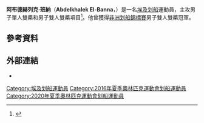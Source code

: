 {{Infobox sportsperson
| name           = 阿布德赫列克·班納<br />''Abdelkhalek El-Banna''
| image          = 
| caption        = 
| birth_name     = 
| fullname       = 
| nickname       = 
| nationality    = 
| residence      = 
| birth_date     = {{birth date and age|1988|7|4|df=yes}}
| birth_place    = 
| death_date     = 
| death_place    = 
| height         = 
| weight         = 
| website        = 
| country        = {{EGY}}
| sport          = [[划船|划船]]
| event          = 男子單人雙槳、男子雙人雙槳
| olympics       = 
| show-medals    = yes
| medaltemplates = 
{{MedalSport|男子[[划船|划船]]}}
{{MedalCountry|{{EGY}}}}
{{MedalCompetition|[[非洲划船錦標賽|非洲划船錦標賽]]}}
{{MedalGold|[[2015年非洲划船錦標賽|2015年 突尼斯市]]|男子雙人雙槳}}
}}
'''阿布德赫列克·班納'''（'''Abdelkhalek El-Banna'''，{{bd|1988年|7月4日|catIdx=Banna, Abdelkhalek El-}}）是一名[[埃及|埃及]][[划船|划船]]運動員，主攻男子單人雙槳和男子雙人雙槳項目<ref>{{cite web |url=https://worldrowing.com/athlete/5c0a4498-dd23-4c81-9c4c-56ef50190d66 |title=Abdelkhalek El-Banna |publisher=World Rowing |date=2016-05-11 |accessdate=2016-05-11 |archive-date=2021-08-16 |archive-url=https://web.archive.org/web/20210816184446/https://www.worldrowing.com/athlete/5c0a4498-dd23-4c81-9c4c-56ef50190d66 |dead-url=no }}</ref>。他曾獲得[[非洲划船錦標賽|非洲划船錦標賽]]男子雙人雙槳冠軍。

== 參考資料 ==
{{Reflist}}

== 外部連結 ==
* {{FISA|5c0a4498-dd23-4c81-9c4c-56ef50190d66}}

{{Egypt-stub}}

{{DEFAULTSORT:Banna, Abdelkhalek El-}}
[[Category:埃及划船運動員|Category:埃及划船運動員]]
[[Category:2016年夏季奧林匹克運動會划船運動員|Category:2016年夏季奧林匹克運動會划船運動員]]
[[Category:2020年夏季奧林匹克運動會划船運動員|Category:2020年夏季奧林匹克運動會划船運動員]]